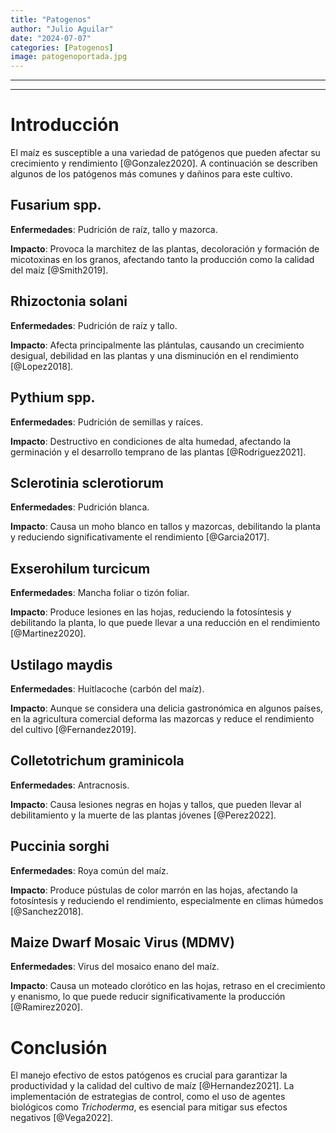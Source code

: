 ---
title: "Patogenos"
author: "Julio Aguilar"
date: "2024-07-07"
categories: [Patogenos]
image: patogenoportada.jpg
---

------------------------------------------------------------------------

------------------------------------------------------------------------

# Introducción

El maíz es susceptible a una variedad de patógenos que pueden afectar su crecimiento y rendimiento [@Gonzalez2020]. A continuación se describen algunos de los patógenos más comunes y dañinos para este cultivo.

## Fusarium spp.

**Enfermedades**: Pudrición de raíz, tallo y mazorca.

**Impacto**: Provoca la marchitez de las plantas, decoloración y formación de micotoxinas en los granos, afectando tanto la producción como la calidad del maíz [@Smith2019].

## Rhizoctonia solani

**Enfermedades**: Pudrición de raíz y tallo.

**Impacto**: Afecta principalmente las plántulas, causando un crecimiento desigual, debilidad en las plantas y una disminución en el rendimiento [@Lopez2018].

## Pythium spp.

**Enfermedades**: Pudrición de semillas y raíces.

**Impacto**: Destructivo en condiciones de alta humedad, afectando la germinación y el desarrollo temprano de las plantas [@Rodriguez2021].

## Sclerotinia sclerotiorum

**Enfermedades**: Pudrición blanca.

**Impacto**: Causa un moho blanco en tallos y mazorcas, debilitando la planta y reduciendo significativamente el rendimiento [@Garcia2017].

## Exserohilum turcicum

**Enfermedades**: Mancha foliar o tizón foliar.

**Impacto**: Produce lesiones en las hojas, reduciendo la fotosíntesis y debilitando la planta, lo que puede llevar a una reducción en el rendimiento [@Martinez2020].

## Ustilago maydis

**Enfermedades**: Huitlacoche (carbón del maíz).

**Impacto**: Aunque se considera una delicia gastronómica en algunos países, en la agricultura comercial deforma las mazorcas y reduce el rendimiento del cultivo [@Fernandez2019].

## Colletotrichum graminicola

**Enfermedades**: Antracnosis.

**Impacto**: Causa lesiones negras en hojas y tallos, que pueden llevar al debilitamiento y la muerte de las plantas jóvenes [@Perez2022].

## Puccinia sorghi

**Enfermedades**: Roya común del maíz.

**Impacto**: Produce pústulas de color marrón en las hojas, afectando la fotosíntesis y reduciendo el rendimiento, especialmente en climas húmedos [@Sanchez2018].

## Maize Dwarf Mosaic Virus (MDMV)

**Enfermedades**: Virus del mosaico enano del maíz.

**Impacto**: Causa un moteado clorótico en las hojas, retraso en el crecimiento y enanismo, lo que puede reducir significativamente la producción [@Ramirez2020].

# Conclusión

El manejo efectivo de estos patógenos es crucial para garantizar la productividad y la calidad del cultivo de maíz [@Hernandez2021]. La implementación de estrategias de control, como el uso de agentes biológicos como *Trichoderma*, es esencial para mitigar sus efectos negativos [@Vega2022].
